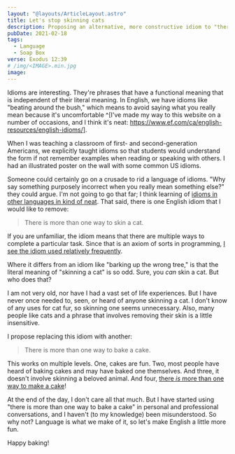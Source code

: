 ```yaml
---
layout: "@layouts/ArticleLayout.astro"
title: Let's stop skinning cats
description: Proposing an alternative, more constructive idiom to "there's more than one way to skin a cat"
pubDate: 2021-02-18
tags:
  - Language
  - Soap Box
verse: Exodus 12:39
# /img/<IMAGE>.min.jpg
image:
---
```



Idioms are interesting. They're phrases that have a functional meaning that is independent of their literal meaning. In English, we have idioms like "beating around the bush," which means to avoid saying what you really mean because it's uncomfortable ^[I've made my way to this website on a number of occasions, and I think it's neat: https://www.ef.com/ca/english-resources/english-idioms/].

When I was teaching a classroom of first- and second-generation Americans, we explicitly taught idioms so that students would understand the form if not remember examples when reading or speaking with others. I had an illustrated poster on the wall with some common US idioms.

Someone could certainly go on a crusade to rid a language of idioms. "Why say something purposely incorrect when you really mean something else?" they could argue. I'm not going to go that far; I think learning of [idioms in other languages in kind of neat](https://www.thatsanegg.com/about). That said, there is one English idiom that I would like to remove:

> There is more than one way to skin a cat. <Emoji symbol='😿'/>

If you are unfamiliar, the idiom means that there are multiple ways to complete a particular task. Since that is an axiom of sorts in programming, [I see the idiom used relatively frequently](https://duckduckgo.com/?q=site%3Astackoverflow.com+%22more+than+one+way+to+skin+a+cat%22).

Where it differs from an idiom like "barking up the wrong tree," is that the literal meaning of "skinning a cat" is so odd. Sure, you _can_ skin a cat. But who does that?

I am not very old, nor have I had a vast set of life experiences. But I have never once needed to, seen, or heard of anyone skinning a cat. I don't know of any uses for cat fur, so skinning one seems unnecessary. Also, many people like cats and a phrase that involves removing their skin is a little insensitive.

I propose replacing this idiom with another:

> There is more than one way to bake a cake. <Emoji symbol='🍰'/>

This works on multiple levels. One, cakes are fun. Two, most people have heard of baking cakes and may have baked one themselves. And three, it doesn't involve skinning a beloved animal. And four, [there _is_ more than one way to make a cake](https://www.allrecipes.com/search/results/?sort=re&wt=cake)!

At the end of the day, I don't care all that much. But I have started using "there is more than one way to bake a cake" in personal and professional conversations, and I haven't (to my knowledge) been misunderstood. So why not? Language is what we make of it, so let's make English a little more fun.

Happy baking!
